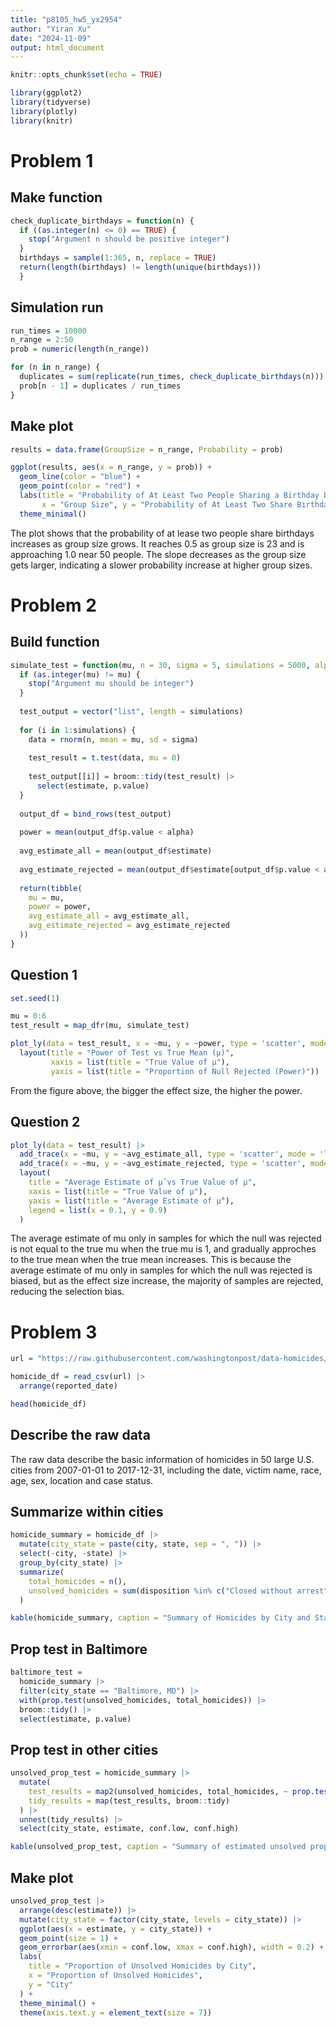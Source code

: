 ```yaml
---
title: "p8105_hw5_yx2954"
author: "Yiran Xu"
date: "2024-11-09"
output: html_document
---
```


```r
knitr::opts_chunk$set(echo = TRUE)
```

```r
library(ggplot2)
library(tidyverse)
library(plotly)
library(knitr)
```

# Problem 1

## Make function
```r
check_duplicate_birthdays = function(n) {
  if ((as.integer(n) <= 0) == TRUE) {
    stop("Argument n should be positive integer")
  }
  birthdays = sample(1:365, n, replace = TRUE)
  return(length(birthdays) != length(unique(birthdays)))
  }
```

## Simulation run
```r
run_times = 10000
n_range = 2:50
prob = numeric(length(n_range))
```

```r
for (n in n_range) {
  duplicates = sum(replicate(run_times, check_duplicate_birthdays(n)))
  prob[n - 1] = duplicates / run_times
}
```

## Make plot
```r
results = data.frame(GroupSize = n_range, Probability = prob)

ggplot(results, aes(x = n_range, y = prob)) +
  geom_line(color = "blue") +
  geom_point(color = "red") +
  labs(title = "Probability of At Least Two People Sharing a Birthday by Group Size",
       x = "Group Size", y = "Probability of At Least Two Share Birthday") +
  theme_minimal()
```

The plot shows that the probability of at lease two people share birthdays increases as group size grows. It reaches 0.5 as group size is 23 and is approaching 1.0 near 50 people. The slope decreases as the group size gets larger, indicating a slower probability increase at higher group sizes.

# Problem 2

## Build function
```r
simulate_test = function(mu, n = 30, sigma = 5, simulations = 5000, alpha = 0.05) {
  if (as.integer(mu) != mu) {
    stop("Argument mu should be integer")
  }
  
  test_output = vector("list", length = simulations)
  
  for (i in 1:simulations) {
    data = rnorm(n, mean = mu, sd = sigma)
  
    test_result = t.test(data, mu = 0)
    
    test_output[[i]] = broom::tidy(test_result) |>
      select(estimate, p.value)
  }
  
  output_df = bind_rows(test_output)
  
  power = mean(output_df$p.value < alpha)
  
  avg_estimate_all = mean(output_df$estimate)
  
  avg_estimate_rejected = mean(output_df$estimate[output_df$p.value < alpha], na.rm = TRUE)
  
  return(tibble(
    mu = mu,
    power = power,
    avg_estimate_all = avg_estimate_all,
    avg_estimate_rejected = avg_estimate_rejected
  ))
}
```

## Question 1
```r
set.seed(1)

mu = 0:6
test_result = map_dfr(mu, simulate_test)

plot_ly(data = test_result, x = ~mu, y = ~power, type = 'scatter', mode = 'lines+markers') |>
  layout(title = "Power of Test vs True Mean (μ)",
         xaxis = list(title = "True Value of μ"),
         yaxis = list(title = "Proportion of Null Rejected (Power)"))
```

From the figure above, the bigger the effect size, the higher the power.

## Question 2
```r
plot_ly(data = test_result) |>
  add_trace(x = ~mu, y = ~avg_estimate_all, type = 'scatter', mode = 'lines+markers', name = "Average Estimate (All Samples)") %>%
  add_trace(x = ~mu, y = ~avg_estimate_rejected, type = 'scatter', mode = 'lines+markers', name = "Average Estimate (Rejected Samples)") %>%
  layout(
    title = "Average Estimate of µ̂ vs True Value of µ",
    xaxis = list(title = "True Value of µ"),
    yaxis = list(title = "Average Estimate of µ̂"),
    legend = list(x = 0.1, y = 0.9)
  )
```
The average estimate of mu only in samples for which the null was rejected is not equal to the true mu when the true mu is 1, and gradually approches to the true mean when the true mean increases. This is because the average estimate of mu only in samples for which the null was rejected is biased, but as the effect size increase, the majority of samples are rejected, reducing the selection bias.

# Problem 3

```r
url = "https://raw.githubusercontent.com/washingtonpost/data-homicides/master/homicide-data.csv"

homicide_df = read_csv(url) |>
  arrange(reported_date) 

head(homicide_df)
```

## Describe the raw data

The raw data describe the basic information of homicides in 50 large U.S. cities from 2007-01-01 to 2017-12-31, including the date, victim name, race, age, sex, location and case status.

## Summarize within cities 

```r
homicide_summary = homicide_df |>
  mutate(city_state = paste(city, state, sep = ", ")) |>
  select(-city, -state) |>
  group_by(city_state) |>
  summarize(
    total_homicides = n(),
    unsolved_homicides = sum(disposition %in% c("Closed without arrest", "Open/No arrest"))
  )

kable(homicide_summary, caption = "Summary of Homicides by City and State", col.names = c("City", "Total", "Unsolved"))
```
## Prop test in Baltimore
```r
baltimore_test =
  homicide_summary |>
  filter(city_state == "Baltimore, MD") |>
  with(prop.test(unsolved_homicides, total_homicides)) |>
  broom::tidy() |>
  select(estimate, p.value)
```

## Prop test in other cities
```r
unsolved_prop_test = homicide_summary |>
  mutate(
    test_results = map2(unsolved_homicides, total_homicides, ~ prop.test(.x, .y)),
    tidy_results = map(test_results, broom::tidy)
  ) |>
  unnest(tidy_results) |>
  select(city_state, estimate, conf.low, conf.high)

kable(unsolved_prop_test, caption = "Summary of estimated unsolved proportion by City", col.names = c("City", "Estimated proportion", "CI_lower", "CI_upper"))
```

## Make plot
```r
unsolved_prop_test |>
  arrange(desc(estimate)) |>
  mutate(city_state = factor(city_state, levels = city_state)) |>
  ggplot(aes(x = estimate, y = city_state)) +
  geom_point(size = 1) +
  geom_errorbar(aes(xmin = conf.low, xmax = conf.high), width = 0.2) +
  labs(
    title = "Proportion of Unsolved Homicides by City",
    x = "Proportion of Unsolved Homicides",
    y = "City"
  ) +
  theme_minimal() +
  theme(axis.text.y = element_text(size = 7))
```

